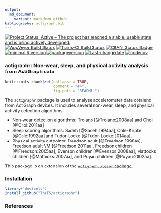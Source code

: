 ```yaml
---
output:
  md_document:
    variant: markdown_github
bibliography: actigraph.bib
---
```

[![Project Status: Active – The project has reached a stable, usable state and is being actively developed.](http://www.repostatus.org/badges/latest/active.svg)](http://www.repostatus.org/#active)
[![AppVeyor Build Status](https://ci.appveyor.com/api/projects/status/github/TheTS/actigraph.sleepr?branch=master&svg=true)](https://ci.appveyor.com/project/TheTS/actigraph-sleepr)
[![Travis-CI Build Status](https://travis-ci.org/TheTS/actigraph.sleepr.svg?branch=master)](https://travis-ci.org/TheTS/actigraph.sleepr)
[![CRAN_Status_Badge](http://www.r-pkg.org/badges/version/actigraph.sleepr)](https://cran.r-project.org/package=actigraph.sleepr)
[![minimal R version](https://img.shields.io/badge/R%3E%3D-3.2.4-6666ff.svg)](https://cran.r-project.org/)
[![packageversion](https://img.shields.io/badge/Package%20version-0.1.0-orange.svg?style=flat-square)](commits/master)
[![Last-changedate](https://img.shields.io/badge/last%20change-`r gsub('-', '--', Sys.Date())`-yellowgreen.svg)](/commits/master)
[![codecov](https://codecov.io/gh/TheTS/actigraph.sleepr/branch/master/graph/badge.svg)](https://codecov.io/gh/TheTS/actigraph.sleepr)

<!-- README.md is generated from README.Rmd. Please edit that file -->

### actigraphr: Non-wear, sleep, and physical activity analysis from ActiGraph data

```r
knitr::opts_chunk$set(collapse = TRUE, 
                      comment = "#>",
                      fig.path = "README-")
```

The `actigraphr` package is used to analyse accelerometer data obtaiend from ActiGraph devices. It includes several non-wear, sleep, and physical activity detection algorithms. 

* Non-wear detection algorithms: Troiano [@Troiano:2008aa] and Choi [@Choi:2011aa]
* Sleep scoring algorithms: Sadeh [@Sadeh:1994aa], Cole-Kripke [@Cole:1992aa] and Tudor-Locke [@Tudor-Locke:2014aa], 
* Physical activity cutpoints: Freedson adult [@Freedson:1998aa], Freedson adult VM [@Freedson:2011aa], Freedson children [@Freedson:2005aa], Evenson children [@Evenson:2008aa], Mattocks  children [@Mattocks:2007aa], and Puyau children [@Puyau:2002aa].


This package is an extension of the [`actigraph.sleepr` package](https://github.com/dipetkov/actigraph.sleepr).

### Installation

```r
library("devtools")
install_github("TheTS/actigraphr")
```

### References
